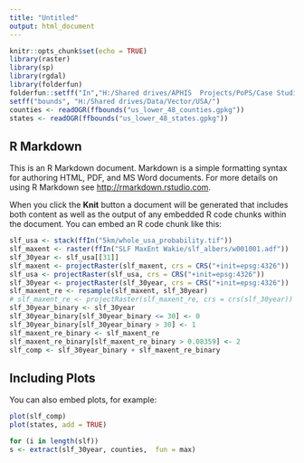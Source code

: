 ```yaml
---
title: "Untitled"
output: html_document
---
```


```r
knitr::opts_chunk$set(echo = TRUE)
library(raster)
library(sp)
library(rgdal)
library(folderfun)
folderfun::setff("In","H:/Shared drives/APHIS  Projects/PoPS/Case Studies/spotted_latternfly/whole_usa/")
setff("bounds", "H:/Shared drives/Data/Vector/USA/")
counties <- readOGR(ffbounds("us_lower_48_counties.gpkg"))
states <- readOGR(ffbounds("us_lower_48_states.gpkg"))
```

## R Markdown

This is an R Markdown document. Markdown is a simple formatting syntax for authoring HTML, PDF, and MS Word documents. For more details on using R Markdown see <http://rmarkdown.rstudio.com>.

When you click the **Knit** button a document will be generated that includes both content as well as the output of any embedded R code chunks within the document. You can embed an R code chunk like this:

```r
slf_usa <- stack(ffIn("5km/whole_usa_probability.tif"))
slf_maxent <- raster(ffIn("SLF MaxEnt Wakie/slf_albers/w001001.adf"))
slf_30year <- slf_usa[[31]]
slf_maxent <- projectRaster(slf_maxent, crs = CRS("+init=epsg:4326"))
slf_usa <- projectRaster(slf_usa, crs = CRS("+init=epsg:4326"))
slf_30year <- projectRaster(slf_30year, crs = CRS("+init=epsg:4326"))
slf_maxent_re <- resample(slf_maxent, slf_30year)
# slf_maxent_re <- projectRaster(slf_maxent_re, crs = crs(slf_30year))
slf_30year_binary <- slf_30year
slf_30year_binary[slf_30year_binary <= 30] <- 0
slf_30year_binary[slf_30year_binary > 30] <- 1
slf_maxent_re_binary <- slf_maxent_re
slf_maxent_re_binary[slf_maxent_re_binary > 0.08359] <- 2
slf_comp <- slf_30year_binary + slf_maxent_re_binary

```

## Including Plots

You can also embed plots, for example:

```r
plot(slf_comp)
plot(states, add = TRUE)
```

```r
for (i in length(slf))
s <- extract(slf_30year, counties,  fun = max)
```

